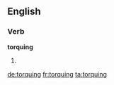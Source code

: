 ==English==

===Verb===
'''torquing'''

# {{present participle of|torque}}

[[de:torquing]]
[[fr:torquing]]
[[ta:torquing]]